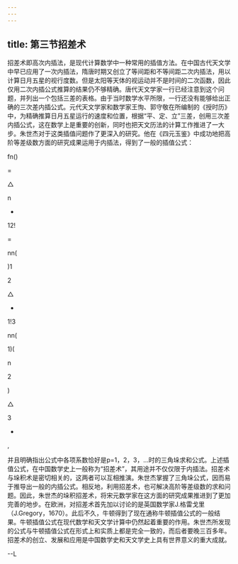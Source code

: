 ```yaml
---
---
---
```

title: 第三节招差术
---



招差术即高次内插法，是现代计算数学中一种常用的插值方法。在中国古代天文学中早已应用了一次内插法，隋唐时期又创立了等间距和不等间距二次内插法，用以计算日月五星的视行度数。但是太阳等天体的视运动并不是时间的二次函数，因此仅用二次内插公式推算的结果仍不够精确。唐代天文学家一行已经注意到这个问题，并列出一个包括三差的表格。由于当时数学水平所限，一行还没有能够给出正确的三次差内插公式。元代天文学家和数学家王恂、郭守敬在所编制的《授时历》中，为精确推算日月五星运行的速度和位置，根据“平、定、立”三差，创用三次差内插公式，这在数学上是重要的创新，同时也把天文历法的计算工作推进了一大步。朱世杰对于这类插值问题作了更深入的研究。他在《四元玉鉴》中成功地把高阶等差级数方面的研究成果运用于内插法，得到了一般的插值公式：

fn()

=

△

n

+

12!

=

nn(

)1

2

△

+

1!3

nn(

1)(

n

2

)

△

3

+

,

并且明确指出公式中各项系数恰好是p=1，2，3，…时的三角垛求和公式。上述插值公式，在中国数学史上一般称为“招差术”，其用途并不仅仅限于内插法。招差术与垛积术是密切相关的，这两者可以互相推演。朱世杰掌握了三角垛公式，因而易于推导出一般的内插公式。相反地，利用招差术，也可解决高阶等差级数的求和问题。因此，朱世杰的垛积招差术，将宋元数学家在这方面的研究成果推进到了更加完善的地步。在欧洲，对招差术首先加以讨论的是英国数学家J.格雷戈里（J.Gregory，1670）。此后不久，牛顿得到了现在通称牛顿插值公式的一般结果。牛顿插值公式在现代数学和天文学计算中仍然起着重要的作用。朱世杰所发现的公式与牛顿插值公式在形式上和实质上都是完全一致的，而后者要晚三百多年。招差术的创立、发展和应用是中国数学史和天文学史上具有世界意义的重大成就。

--L